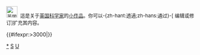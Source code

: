 <div class="notice metadata" id="stub" style="font-size: small;">[[File:Hw-newton.jpg|30px|英国科学家]]&nbsp;&nbsp;這是关于[[英国]][[:Category:英國科学家|科学家]]的[[Wikipedia:小作品|小作品]]。你可以-{zh-hant:透過;zh-hans:通过}-<span class="plainlinks">[{{fullurl:{{FULLPAGENAME}}|action=edit}} 编辑或修订]</span>扩充其内容。</div><includeonly>[[Category:英国科学家小作品|{{PAGENAME}}]]{{#ifexpr:{{PAGESIZE:{{FULLPAGENAME}}|R}}>3000|[[Category:字数已超过3000字节的小作品|{{PAGENAME}}]]}}</includeonly><noinclude>[[Category:英國科學家小作品|*]]
[[Category:英國人物小作品模板|S]]
[[Category:科學家小作品模板|U]]</noinclude>